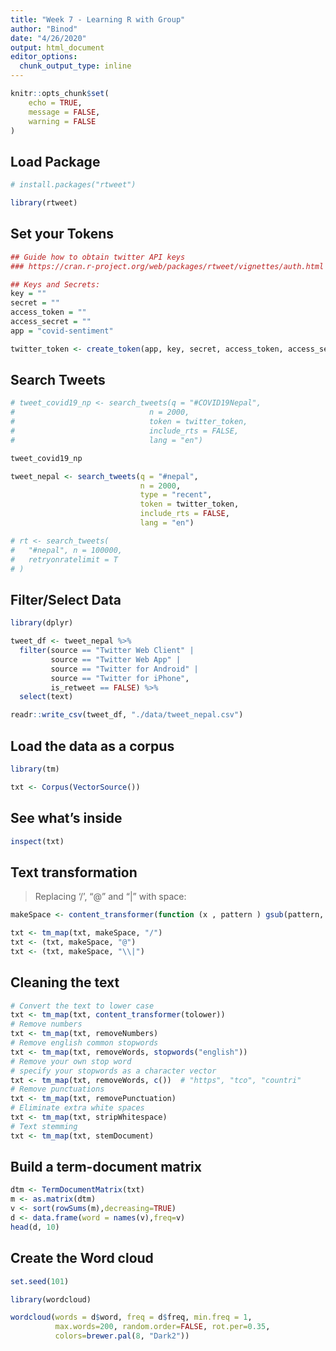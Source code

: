 ```yaml
---
title: "Week 7 - Learning R with Group"
author: "Binod"
date: "4/26/2020"
output: html_document
editor_options: 
  chunk_output_type: inline
---
```


```r
knitr::opts_chunk$set(
	echo = TRUE,
	message = FALSE,
	warning = FALSE
)
```

## Load Package

```r
# install.packages("rtweet")

library(rtweet)
```

## Set your Tokens

```r
## Guide how to obtain twitter API keys
### https://cran.r-project.org/web/packages/rtweet/vignettes/auth.html

## Keys and Secrets:
key = ""
secret = ""
access_token = ""
access_secret = ""
app = "covid-sentiment"

twitter_token <- create_token(app, key, secret, access_token, access_secret, set_renv = FALSE)
```

## Search Tweets

```r
# tweet_covid19_np <- search_tweets(q = "#COVID19Nepal", 
#                              n = 2000, 
#                              token = twitter_token, 
#                              include_rts = FALSE, 
#                              lang = "en")

tweet_covid19_np

```


```r
tweet_nepal <- search_tweets(q = "#nepal", 
                             n = 2000, 
                             type = "recent",
                             token = twitter_token, 
                             include_rts = FALSE, 
                             lang = "en")

# rt <- search_tweets(
#   "#nepal", n = 100000, 
#   retryonratelimit = T
# )

```

## Filter/Select Data

```r
library(dplyr)

tweet_df <- tweet_nepal %>% 
  filter(source == "Twitter Web Client" | 
         source == "Twitter Web App" |
         source == "Twitter for Android" | 
         source == "Twitter for iPhone", 
         is_retweet == FALSE) %>%
  select(text)

readr::write_csv(tweet_df, "./data/tweet_nepal.csv")  
```

## Load the data as a corpus

```r
library(tm)

txt <- Corpus(VectorSource())
```

## See what's inside

```r
inspect(txt)
```

## Text transformation

> Replacing '/', “@” and “|” with space:

```r
makeSpace <- content_transformer(function (x , pattern ) gsub(pattern, " ", x))

txt <- tm_map(txt, makeSpace, "/")
txt <- (txt, makeSpace, "@")
txt <- (txt, makeSpace, "\\|")
```

## Cleaning the text

```r
# Convert the text to lower case
txt <- tm_map(txt, content_transformer(tolower))
# Remove numbers
txt <- tm_map(txt, removeNumbers)
# Remove english common stopwords
txt <- tm_map(txt, removeWords, stopwords("english"))
# Remove your own stop word
# specify your stopwords as a character vector
txt <- tm_map(txt, removeWords, c())  # "https", "tco", "countri"
# Remove punctuations
txt <- tm_map(txt, removePunctuation)
# Eliminate extra white spaces
txt <- tm_map(txt, stripWhitespace)
# Text stemming
txt <- tm_map(txt, stemDocument)
```

## Build a term-document matrix

```r
dtm <- TermDocumentMatrix(txt)
m <- as.matrix(dtm)
v <- sort(rowSums(m),decreasing=TRUE)
d <- data.frame(word = names(v),freq=v)
head(d, 10)
```

## Create the Word cloud

```r
set.seed(101)

library(wordcloud)

wordcloud(words = d$word, freq = d$freq, min.freq = 1,
          max.words=200, random.order=FALSE, rot.per=0.35, 
          colors=brewer.pal(8, "Dark2"))
```

